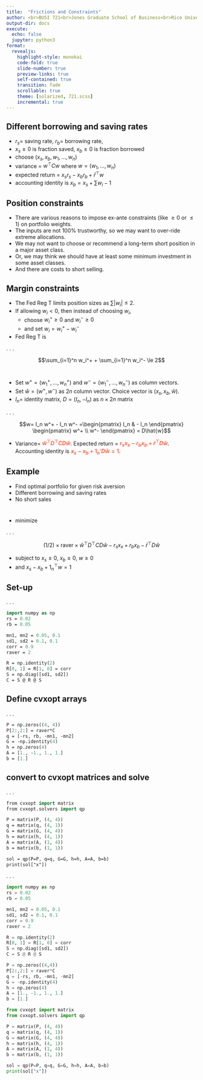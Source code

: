 ```yaml
---
title:  "Frictions and Constraints"
author: <br>BUSI 721<br>Jones Graduate School of Business<br>Rice University<br><br>Kerry Back
output-dir: docs
execute:
  echo: false
  jupyter: python3
format: 
  revealjs:
    highlight-style: monokai
    code-fold: true
    slide-number: true
    preview-links: true
    self-contained: true
    transition: fade
    scrollable: true
    theme: [solarized, 721.scss]
    incremental: true
---
```


## Different borrowing and saving rates

- $r_s=$ saving rate, $r_b=$ borrowing rate,
- $x_s \ge 0$ is fraction saved, $x_b \ge 0$ is fraction borrowed
- choose $(x_s, x_b, w_1, \ldots, w_n)$
- variance = $w^\top C w$ where $w=(w_1, \ldots, w_n)$
- expected return = $x_s r_s - x_b r_b + \bar{r}^\top w$
- accounting identity is $x_b = x_s + \sum w_i - 1$

## Position constraints

- There are various reasons to impose ex-ante constraints (like $\ge 0$ or $\le 1$) on portfolio weights.
- The inputs are not 100% trustworthy, so we may want to over-ride extreme allocations.
- We may not want to choose or recommend a long-term short position in a major asset class.
- Or, we may think we should have at least some minimum investment in some asset classes.
- And there are costs to short selling.

## Margin constraints

- The Fed Reg T limits position sizes as $\sum |w_i| \le 2$.
- If allowing $w_i<0$, then instead of choosing $w_i$, 
  - choose $w_i^+ \ge 0$ and $w_i^-\ge 0$  
  - and set $w_i = w_i^+ - w_i^-$
- Fed Reg T is 

. . .

$$\sum_{i=1}^n w_i^+ + \sum_{i=1}^n w_i^- \le 2$$

#

- Set $w^+ = (w_1^+, \ldots, w_n^+)$ and $w^- = (w_1^-, \ldots, w_n^-)$ as column vectors.  
- Set $\hat{w} = (w^+, w^-)$ as $2n$ column vector.  Choice vector is $(x_s, x_b, \hat{w})$.
- $I_n =$ identity matrix, $D = (I_n, -I_n)$ as $n \times 2n$ matrix

. . .

$$w= I_n w^+ - I_n w^- =\begin{pmatrix} I_n & - I_n \end{pmatrix}
\begin{pmatrix} w^+ \\ w^- \end{pmatrix} = D\hat{w}$$


- Variance= [$\hat{w}^\top D^\top C D \hat{w}$]{style="color:tomato; font-weight:bold;"}.  Expected return = [$r_sx_x - r_bx_b + \bar{r}^\top D \hat{w}$]{style="color:tomato; font-weight:bold;"}.  Accounting identity is [$x_s - x_b + 1_n'D\hat{w} = 1$]{style="color:tomato; font-weight:bold;"}.


## Example

- Find optimal portfolio for given risk aversion
- Different borrowing and saving rates
- No short sales

#

- minimize 

. . .

$$(1/2) \times \text{raver} \times \hat{w}^\top D^\top C D \hat{w} - r_s x_x + r_b x_b - \bar{r}^\top D \hat{w}$$

- subject to $x_s \ge 0$, $x_b \ge 0$, $w \ge 0$
- and $x_s - x_b + 1_n^\top w = 1$


## Set-up

. . .

```p
import numpy as np
rs = 0.02
rb = 0.05

mn1, mn2 = 0.05, 0.1
sd1, sd2 = 0.1, 0.1
corr = 0.9
raver = 2

R = np.identity(2)
R[0, 1] = R[1, 0] = corr
S = np.diag([sd1, sd2])
C = S @ R @ S
```

## Define cvxopt arrays

. . .

```p
P = np.zeros((4, 4))
P[2:,2:] = raver*C
q = [-rs, rb, -mn1, -mn2]
G = -np.identity(4)
h = np.zeros(4)
A = [1., -1., 1., 1.]
b = [1.]
```

## convert to cvxopt matrices and solve

. . .

```p
from cvxopt import matrix
from cvxopt.solvers import qp

P = matrix(P, (4, 4))
q = matrix(q, (4, 1))
G = matrix(G, (4, 4))
h = matrix(h, (4, 1))
A = matrix(A, (1, 4))
b = matrix(b, (1, 1))

sol = qp(P=P, q=q, G=G, h=h, A=A, b=b)
print(sol["x"])
```

. . .

```python
import numpy as np
rs = 0.02
rb = 0.05

mn1, mn2 = 0.05, 0.1
sd1, sd2 = 0.1, 0.1
corr = 0.9
raver = 2

R = np.identity(2)
R[0, 1] = R[1, 0] = corr
S = np.diag([sd1, sd2])
C = S @ R @ S

P = np.zeros((4,4))
P[2:,2:] = raver*C
q = [-rs, rb, -mn1, -mn2]
G = -np.identity(4)
h = np.zeros(4)
A = [1., -1., 1., 1.]
b = [1.]

from cvxopt import matrix
from cvxopt.solvers import qp

P = matrix(P, (4, 4))
q = matrix(q, (4, 1))
G = matrix(G, (4, 4))
h = matrix(h, (4, 1))
A = matrix(A, (1, 4))
b = matrix(b, (1, 1))

sol = qp(P=P, q=q, G=G, h=h, A=A, b=b)
print(sol["x"])
```

